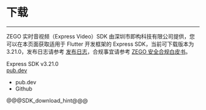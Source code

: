 # 下载

- - -

ZEGO 实时音视频（Express Video）SDK 由深圳市即构科技有限公司提供，您可以在本页面获取适用于 Flutter 开发框架的 Express SDK，当前可下载版本为 3.21.0，发布日志请参考 [发布日志](!DownloadSDK/Release_Notes)，合规事宜请参考 [ZEGO 安全合规白皮书](#16142)。

<div class="sdk-download-wrapper download-area">
  <div class="sdk-download-item-wrapper">
    <div class="download-title">Express SDK v3.21.0</div>
    <div class="download-selector"> 
      <a class="download-select-icon" href="javascript:void(0)"></a>
      <div class="download-select-wrapper">
        <a class="download-target-btn" href="javascript:void(0);">pub.dev</a>
        <ul class="download-dropdown-list">
          <li data-href="https://pub.dev/packages/zego_express_engine/install"
            class="dropdown-option">
            pub.dev
          </li>
          <li data-href="https://github.com/zegoim/zego-express-flutter-sdk/"
            class="dropdown-option">
            Github
          </li>   
        </ul>
      </div>
    </div> 
  </div>  
</div>

@@@SDK_download_hint@@@
